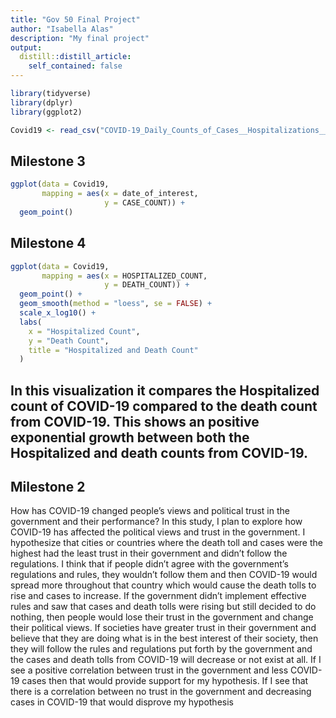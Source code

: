 ```yaml
---
title: "Gov 50 Final Project"
author: "Isabella Alas"
description: "My final project"
output:
  distill::distill_article:
    self_contained: false
---
```



```r
library(tidyverse)
library(dplyr)
library(ggplot2)
```
```r
Covid19 <- read_csv("COVID-19_Daily_Counts_of_Cases__Hospitalizations__and_Deaths.csv")
```
## Milestone 3 
```r
ggplot(data = Covid19,
       mapping = aes(x = date_of_interest,
                     y = CASE_COUNT)) +
  geom_point()
```

## Milestone 4
```r
ggplot(data = Covid19, 
       mapping = aes(x = HOSPITALIZED_COUNT,
                     y = DEATH_COUNT)) +
  geom_point() +
  geom_smooth(method = "loess", se = FALSE) +
  scale_x_log10() +
  labs(
    x = "Hospitalized Count",
    y = "Death Count", 
    title = "Hospitalized and Death Count"
  )
```


## In this visualization it compares the Hospitalized count of COVID-19 compared to the death count from COVID-19. This shows an positive exponential growth between both the Hospitalized and death counts from COVID-19. 


## Milestone 2 
How has COVID-19 changed people’s views and political trust in the government and their performance? In this study, I plan to explore how COVID-19 has affected the political views and trust in the government. I hypothesize that cities or countries where the death toll and cases were the highest had the least trust in their government and didn’t follow the regulations. I think that if people didn’t agree with the government’s regulations and rules, they wouldn’t follow them and then COVID-19 would spread more throughout that country which would cause the death tolls to rise and cases to increase. If the government didn’t implement effective rules and saw that cases and death tolls were rising but still decided to do nothing, then people would lose their trust in the government and change their political views. If societies have greater trust in their government and believe that they are doing what is in the best interest of their society, then they will follow the rules and regulations put forth by the government and the cases and death tolls from COVID-19 will decrease or not exist at all. If I see a positive correlation between trust in the government and less COVID-19 cases then that would provide support for my hypothesis. If I see that there is a correlation between no trust in the government and decreasing cases in COVID-19 that would disprove my hypothesis

